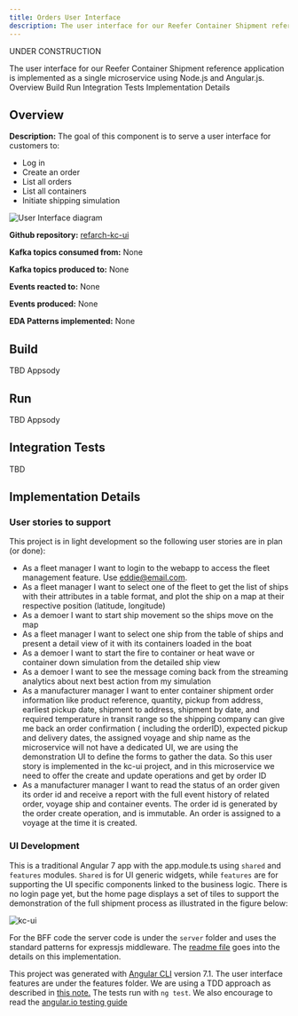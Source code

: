 ```yaml
---
title: Orders User Interface
description: The user interface for our Reefer Container Shipment reference application is implemented as a single microservice using Node.js and Angular.js.
---
```


<InlineNotification kind="warning">UNDER CONSTRUCTION</InlineNotification>

<PageDescription>
The user interface for our Reefer Container Shipment reference application is implemented as a single microservice using Node.js and Angular.js.
</PageDescription>

<AnchorLinks>
  <AnchorLink>Overview</AnchorLink>
  <AnchorLink>Build</AnchorLink>
  <AnchorLink>Run</AnchorLink>
  <AnchorLink>Integration Tests</AnchorLink>
  <AnchorLink>Implementation Details</AnchorLink>
</AnchorLinks>

## Overview

**Description:** The goal of this component is to serve a user interface for customers to:

- Log in
- Create an order
- List all orders
- List all containers
- Initiate shipping simulation

![User Interface diagram](images/microservice-overview-user-interface.png)

**Github repository:** [refarch-kc-ui](https://github.com/ibm-cloud-architecture/refarch-kc-ui)

**Kafka topics consumed from:** None

**Kafka topics produced to:** None

**Events reacted to:** None

**Events produced:** None

**EDA Patterns implemented:** None

## Build

TBD Appsody

## Run

TBD Appsody

## Integration Tests

TBD

## Implementation Details

### User stories to support

This project is in light development so the following user stories are in plan (or done):

- As a fleet manager I want to login to the webapp to access the fleet management feature. Use eddie@email.com.
- As a fleet manager I want to select one of the fleet to get the list of ships with their attributes in a table format, and plot the ship on a map at their respective position (latitude, longitude)
- As a demoer I want to start ship movement so the ships move on the map
- As a fleet manager I want to select one ship from the table of ships and present a detail view of it with its containers loaded in the boat
- As a demoer I want to start the fire to container or heat wave or container down simulation from the detailed ship view
- As a demoer I want to see the message coming back from the streaming analytics about next best action from my simulation
- As a manufacturer manager I want to enter container shipment order information like product reference, quantity,  pickup from address, earliest pickup date, shipment to address,  shipment by date, and required temperature in transit range so the shipping company can give me back an order confirmation ( including the orderID), expected pickup and delivery dates, the assigned voyage and ship name as the microservice will not have a dedicated UI, we are using the demonstration UI to define the forms to gather the data. So this user story is implemented in the kc-ui project, and in this microservice we need to offer the create and update operations and get by order ID
- As a manufacturer manager I want to read the status of an order given its order id and receive a report with the full event history of related order, voyage ship and container events.
The order id is generated by the order create operation, and is immutable. An order is assigned to a voyage at the time it is created.

### UI Development

This is a traditional Angular 7 app with the app.module.ts using `shared` and `features` modules. `Shared` is for UI generic widgets, while `features` are for supporting the UI specific components linked to the business logic.
There is no login page yet, but the home page displays a set of tiles to support the demonstration of the full shipment process as illustrated in the figure below:

![kc-ui](kc-ui.png)

For the BFF code the server code is under the `server` folder and uses the standard patterns for expressjs middleware. The [readme file](./server/README.md) goes into the details on this implementation.

This project was generated with [Angular CLI](https://github.com/angular/angular-cli) version 7.1. The user interface features are under the features folder. We are using a TDD approach as described in [this note.](https://github.com/ibm-cloud-architecture/refarch-caseportal-app/blob/master/docs/tdd.md) The tests run with `ng test`. We also encourage to read the [angular.io testing guide](https://angular.io/guide/testing)
